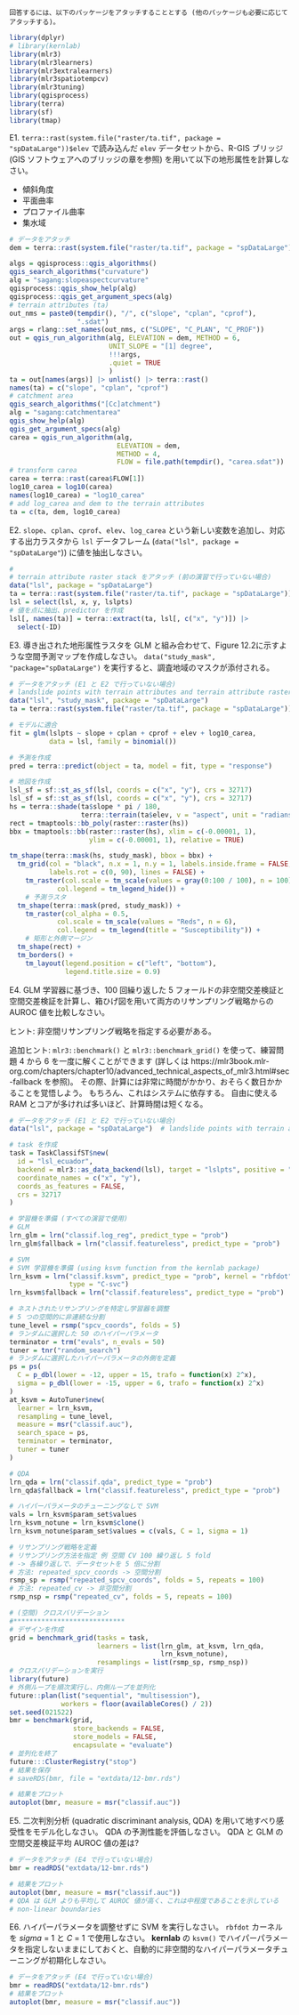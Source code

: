 ```asis
回答するには、以下のパッケージをアタッチすることとする (他のパッケージも必要に応じてアタッチする)。
```

```r
library(dplyr)
# library(kernlab)
library(mlr3)
library(mlr3learners)
library(mlr3extralearners)
library(mlr3spatiotempcv)
library(mlr3tuning)
library(qgisprocess)
library(terra)
library(sf)
library(tmap)
```

E1. `terra::rast(system.file("raster/ta.tif", package = "spDataLarge"))$elev` で読み込んだ `elev` データセットから、R-GIS ブリッジ (GIS ソフトウェアへのブリッジの章を参照) を用いて以下の地形属性を計算しなさい。

  - 傾斜角度
  - 平面曲率
  - プロファイル曲率
  - 集水域
    
```r
# データをアタッチ
dem = terra::rast(system.file("raster/ta.tif", package = "spDataLarge"))$elev

algs = qgisprocess::qgis_algorithms()
qgis_search_algorithms("curvature")
alg = "sagang:slopeaspectcurvature"
qgisprocess::qgis_show_help(alg)
qgisprocess::qgis_get_argument_specs(alg)
# terrain attributes (ta)
out_nms = paste0(tempdir(), "/", c("slope", "cplan", "cprof"),
                 ".sdat")
args = rlang::set_names(out_nms, c("SLOPE", "C_PLAN", "C_PROF"))
out = qgis_run_algorithm(alg, ELEVATION = dem, METHOD = 6, 
                         UNIT_SLOPE = "[1] degree",
                         !!!args,
                         .quiet = TRUE
                         )
ta = out[names(args)] |> unlist() |> terra::rast()
names(ta) = c("slope", "cplan", "cprof")
# catchment area
qgis_search_algorithms("[Cc]atchment")
alg = "sagang:catchmentarea"
qgis_show_help(alg)
qgis_get_argument_specs(alg)
carea = qgis_run_algorithm(alg,
                           ELEVATION = dem, 
                           METHOD = 4, 
                           FLOW = file.path(tempdir(), "carea.sdat"))
# transform carea
carea = terra::rast(carea$FLOW[1])
log10_carea = log10(carea)
names(log10_carea) = "log10_carea"
# add log_carea and dem to the terrain attributes
ta = c(ta, dem, log10_carea)
```

E2. `slope`、`cplan`、`cprof`、`elev`、`log_carea` という新しい変数を追加し、対応する出力ラスタから `lsl` データフレーム (`data("lsl", package = "spDataLarge"`)) に値を抽出しなさい。

```r
# 
# terrain attribute raster stack をアタッチ (前の演習で行っていない場合)
data("lsl", package = "spDataLarge")
ta = terra::rast(system.file("raster/ta.tif", package = "spDataLarge"))
lsl = select(lsl, x, y, lslpts)
# 値を点に抽出、predictor を作成
lsl[, names(ta)] = terra::extract(ta, lsl[, c("x", "y")]) |>
  select(-ID)
```

E3. 導き出された地形属性ラスタを GLM と組み合わせて、Figure 12.2に示すような空間予測マップを作成しなさい。
`data("study_mask", "package="spDataLarge")` を実行すると、調査地域のマスクが添付される。

```r
# データをアタッチ (E1 と E2 で行っていない場合)
# landslide points with terrain attributes and terrain attribute raster stack
data("lsl", "study_mask", package = "spDataLarge")
ta = terra::rast(system.file("raster/ta.tif", package = "spDataLarge"))

# モデルに適合
fit = glm(lslpts ~ slope + cplan + cprof + elev + log10_carea, 
          data = lsl, family = binomial())

# 予測を作成
pred = terra::predict(object = ta, model = fit, type = "response")

# 地図を作成
lsl_sf = sf::st_as_sf(lsl, coords = c("x", "y"), crs = 32717)
lsl_sf = sf::st_as_sf(lsl, coords = c("x", "y"), crs = 32717)
hs = terra::shade(ta$slope * pi / 180,
                  terra::terrain(ta$elev, v = "aspect", unit = "radians"))
rect = tmaptools::bb_poly(raster::raster(hs))
bbx = tmaptools::bb(raster::raster(hs), xlim = c(-0.00001, 1),
                    ylim = c(-0.00001, 1), relative = TRUE)

tm_shape(terra::mask(hs, study_mask), bbox = bbx) +
  tm_grid(col = "black", n.x = 1, n.y = 1, labels.inside.frame = FALSE,
          labels.rot = c(0, 90), lines = FALSE) +
	tm_raster(col.scale = tm_scale(values = gray(0:100 / 100), n = 100),
            col.legend = tm_legend_hide()) +
	# 予測ラスタ
  tm_shape(terra::mask(pred, study_mask)) +
	tm_raster(col_alpha = 0.5,
            col.scale = tm_scale(values = "Reds", n = 6),
            col.legend = tm_legend(title = "Susceptibility")) +
	# 矩形と外側マージン
  tm_shape(rect) + 
  tm_borders() +
	tm_layout(legend.position = c("left", "bottom"),
	          legend.title.size = 0.9)
```

E4. GLM 学習器に基づき、100 回繰り返した 5 フォールドの非空間交差検証と空間交差検証を計算し、箱ひげ図を用いて両方のリサンプリング戦略からの AUROC 値を比較しなさい。

ヒント: 非空間リサンプリング戦略を指定する必要がある。

追加ヒント: `mlr3::benchmark()` と `mlr3::benchmark_grid()` を使って、練習問題 4 から 6 を一度に解くことができます (詳しくは https://mlr3book.mlr-org.com/chapters/chapter10/advanced_technical_aspects_of_mlr3.html#sec-fallback を参照)。
その際、計算には非常に時間がかかり、おそらく数日かかることを覚悟しよう。
もちろん、これはシステムに依存する。
自由に使える RAM とコアが多ければ多いほど、計算時間は短くなる。

```r
# データをアタッチ (E1 と E2 で行っていない場合)
data("lsl", package = "spDataLarge")  # landslide points with terrain attributes

# task を作成
task = TaskClassifST$new(
  id = "lsl_ecuador",
  backend = mlr3::as_data_backend(lsl), target = "lslpts", positive = "TRUE",
  coordinate_names = c("x", "y"),
  coords_as_features = FALSE,
  crs = 32717
)

# 学習機を準備 (すべての演習で使用)
# GLM
lrn_glm = lrn("classif.log_reg", predict_type = "prob")
lrn_glm$fallback = lrn("classif.featureless", predict_type = "prob")

# SVM
# SVM 学習機を準備 (using ksvm function from the kernlab package)
lrn_ksvm = lrn("classif.ksvm", predict_type = "prob", kernel = "rbfdot",
               type = "C-svc")
lrn_ksvm$fallback = lrn("classif.featureless", predict_type = "prob")

# ネストされたリサンプリングを特定し学習器を調整
# 5 つの空間的に非連続な分割
tune_level = rsmp("spcv_coords", folds = 5)
# ランダムに選択した 50 のハイパーパラメータ
terminator = trm("evals", n_evals = 50)
tuner = tnr("random_search")
# ランダムに選択したハイパーパラメータの外側を定義
ps = ps(
  C = p_dbl(lower = -12, upper = 15, trafo = function(x) 2^x),
  sigma = p_dbl(lower = -15, upper = 6, trafo = function(x) 2^x)
)
at_ksvm = AutoTuner$new(
  learner = lrn_ksvm,
  resampling = tune_level,
  measure = msr("classif.auc"),
  search_space = ps,
  terminator = terminator,
  tuner = tuner
)

# QDA
lrn_qda = lrn("classif.qda", predict_type = "prob")
lrn_qda$fallback = lrn("classif.featureless", predict_type = "prob")

# ハイパーパラメータのチューニングなしで SVM
vals = lrn_ksvm$param_set$values
lrn_ksvm_notune = lrn_ksvm$clone()
lrn_ksvm_notune$param_set$values = c(vals, C = 1, sigma = 1)

# リサンプリング戦略を定義
# リサンプリング方法を指定 例 空間 CV 100 繰り返し 5 fold
# -> 各繰り返しで、データセットを 5 倍に分割
# 方法: repeated_spcv_coords -> 空間分割
rsmp_sp = rsmp("repeated_spcv_coords", folds = 5, repeats = 100)
# 方法: repeated_cv -> 非空間分割
rsmp_nsp = rsmp("repeated_cv", folds = 5, repeats = 100)

# (空間) クロスバリデーション
#****************************
# デザインを作成
grid = benchmark_grid(tasks = task, 
                      learners = list(lrn_glm, at_ksvm, lrn_qda, 
                                      lrn_ksvm_notune),
                      resamplings = list(rsmp_sp, rsmp_nsp))
# クロスバリデーションを実行
library(future)
# 外側ループを順次実行し、内側ループを並列化
future::plan(list("sequential", "multisession"), 
             workers = floor(availableCores() / 2))
set.seed(021522)
bmr = benchmark(grid, 
                store_backends = FALSE, 
                store_models = FALSE, 
                encapsulate = "evaluate")
# 並列化を終了
future:::ClusterRegistry("stop")
# 結果を保存
# saveRDS(bmr, file = "extdata/12-bmr.rds")

# 結果をプロット
autoplot(bmr, measure = msr("classif.auc"))
```

E5. 二次判別分析 (quadratic discriminant analysis, QDA) を用いて地すべり感受性をモデル化しなさい。
QDA の予測性能を評価しなさい。
QDA と GLM の空間交差検証平均 AUROC 値の差は?

```r
# データをアタッチ (E4 で行っていない場合)
bmr = readRDS("extdata/12-bmr.rds")

# 結果をプロット
autoplot(bmr, measure = msr("classif.auc"))
# QDA は GLM よりも平均して AUROC 値が高く、これは中程度であることを示している
# non-linear boundaries
```

E6. ハイパーパラメータを調整せずに SVM を実行しなさい。
`rbfdot` カーネルを $sigma$ = 1 と *C* = 1 で使用しなさい。
**kernlab** の `ksvm()` でハイパーパラメータを指定しないままにしておくと、自動的に非空間的なハイパーパラメータチューニングが初期化しなさい。

```r
# データをアタッチ (E4 で行っていない場合)
bmr = readRDS("extdata/12-bmr.rds")
# 結果をプロット
autoplot(bmr, measure = msr("classif.auc"))
```
